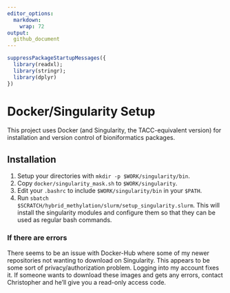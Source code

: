 ```yaml
---
editor_options: 
  markdown: 
    wrap: 72
output:
  github_document
---
```


```r
suppressPackageStartupMessages({
  library(readxl);
  library(stringr);
  library(dplyr)
})
```

# Docker/Singularity Setup

This project uses Docker (and Singularity, the TACC-equivalent version) for installation and version control of bioniformatics packages.

## Installation

1. Setup your directories with `mkdir -p $WORK/singularity/bin`.
2. Copy `docker/singularity_mask.sh` to `$WORK/singularity`.
3. Edit your `.bashrc` to include `$WORK/singularity/bin` in your `$PATH`.
4. Run `sbatch $SCRATCH/hybrid_methylation/slurm/setup_singularity.slurm`. This will install the singularity modules and configure them so that they can be used as regular bash commands.

### If there are errors

There seems to be an issue with Docker-Hub where some of my newer repositories not wanting to download on Singularity.
This appears to be some sort of privacy/authorization problem.
Logging into my account fixes it.
If someone wants to download these images and gets any errors, contact Christopher and he'll give you a read-only access code.